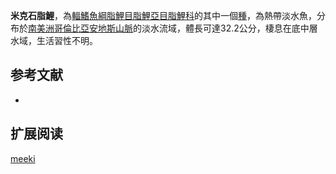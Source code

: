 {{Speciesbox
| status = NE
| status_system = IUCN3.1
| image = 
| genus = Brycon
| species = meeki
| authority = Eigenmann & Hildebrand, 1918
| synonyms = *''Brycon juanensis''<br /><small>Rendahl, 1941</small>
*''Brycon juradoensis''<br /><small>Fowler, 1944</small>
*''Brycon tovari''<br /><small>Dahl, 1960</small>
}}
'''米克石脂鯉'''，為[[輻鰭魚綱|輻鰭魚綱]][[脂鯉目|脂鯉目]][[脂鯉亞目|脂鯉亞目]][[脂鯉科|脂鯉科]]的其中一個[[種|種]]，為熱帶淡水魚，分布於[[南美洲|南美洲]][[哥倫比亞|哥倫比亞]][[安地斯山脈|安地斯山脈]]的淡水流域，體長可達32.2公分，棲息在底中層水域，生活習性不明。

==参考文献==
{{refbegin}}
*{{FishBase_species|genus=Brycon|species=meeki|year=2013|month=11}}
{{refend}}

== 扩展阅读 ==
{{refbegin}}
{{wikispecies-inline|Brycon meeki|米克石脂鯉}}
{{refend}}
{{Taxonbar|from=Q6421143}}

[[Category:石脂鯉屬|meeki]]


{{魚類小作品}}